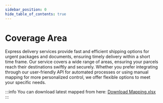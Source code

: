 ```yaml
---
sidebar_position: 0
hide_table_of_contents: true
---
```




# Coverage Area

Express delivery services provide fast and efficient shipping options for urgent packages and documents, ensuring timely delivery within a short time frame. Our service covers a wide range of areas, ensuring your parcels reach their destinations swiftly and securely. Whether you prefer integrating through our user-friendly API for automated processes or using manual mapping for more personalized control, we offer flexible options to meet your specific needs.

:::info
You can download latest mapped from here: [Download Mapping.xlsx](/map/2024-07-16-districts-mapped.xlsx)
:::


<DocCardList items={useCurrentSidebarCategory().items}/>
